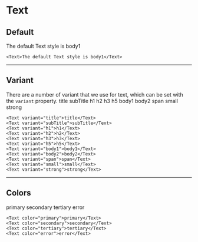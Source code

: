 
# Text
## Default
<Card>
    <Row>
      <Text>The default Text style is body1</Text>
    </Row>
</Card>

```tsx
<Text>The default Text style is body1</Text>
```

---
## Variant
There are a number of variant that we use for text, which can be set with the `variant` property.
<Card>
    <Row>
      <Text variant="title">title</Text>
    </Row>
    <Row>
      <Text variant="subTitle">subTitle</Text>
    </Row>
    <Row>
      <Text variant="h1">h1</Text>
    </Row>
    <Row>
      <Text variant="h2">h2</Text>
    </Row>
    <Row>
      <Text variant="h3">h3</Text>
    </Row>
    <Row>
      <Text variant="h5">h5</Text>
    </Row>
    <Row>
      <Text variant="body1">body1</Text>
    </Row>
    <Row>
      <Text variant="body2">body2</Text>
    </Row>
    <Row>
      <Text variant="span">span</Text>
    </Row>
    <Row>
      <Text variant="small">small</Text>
    </Row>
    <Row>
      <Text variant="strong">strong</Text>
    </Row>
</Card>

```tsx
<Text variant="title">title</Text>
<Text variant="subTitle">subTitle</Text>
<Text variant="h1">h1</Text>
<Text variant="h2">h2</Text>
<Text variant="h3">h3</Text>
<Text variant="h5">h5</Text>
<Text variant="body1">body1</Text>
<Text variant="body2">body2</Text>
<Text variant="span">span</Text>
<Text variant="small">small</Text>
<Text variant="strong">strong</Text>
```

---

## Colors
<Card>
    <Row>
      <Text color="primary">primary</Text>
      <Text color="secondary">secondary</Text>
      <Text color="tertiary">tertiary</Text>
      <Text color="error">error</Text>
    </Row>
</Card>

```tsx
<Text color="primary">primary</Text>
<Text color="secondary">secondary</Text>
<Text color="tertiary">tertiary</Text>
<Text color="error">error</Text>
```
